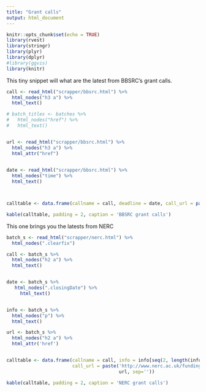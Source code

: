 ```yaml
---
title: "Grant calls"
output: html_document
---
```


```r
knitr::opts_chunk$set(echo = TRUE)
library(rvest)
library(stringr)
library(plyr)
library(dplyr)
#library(ggvis)
library(knitr)
```

This tiny snippet will what are the latest from BBSRC's grant calls. 



```r
call <- read_html("scrapper/bbsrc.html") %>%
  html_nodes("h3 a") %>%
  html_text()

# batch_titles <- batches %>%
#   html_nodes("href") %>%
#   html_text()


url <- read_html("scrapper/bbsrc.html") %>%
  html_nodes("h3 a") %>%
  html_attr("href")
  

date <- read_html("scrapper/bbsrc.html") %>%
  html_nodes("time") %>%
  html_text()



calltable <- data.frame(callname = call, deadline = date, call_url = paste('https://www.bbsrc.ac.uk', url, sep=''))
```

```r
kable(calltable, padding = 2, caption = 'BBSRC grant calls')

```

This one brings you the latests from NERC

```r
batch_s <- read_html("scrapper/nerc.html") %>%
  html_nodes(".clearfix") 

call <- batch_s %>%
  html_nodes("h2 a") %>%
  html_text()


date <- batch_s %>%
   html_nodes(".closingDate") %>%
     html_text()


info <- batch_s %>%
  html_nodes("p") %>%
  html_text()

url <- batch_s %>%
  html_nodes("h2 a") %>% 
  html_attr('href')


calltable <- data.frame(callname = call, info = info[seq(2, length(info), 2)],
                        call_url = paste('http://www.nerc.ac.uk/funding/application/currentopportunities', 
                                         url, sep=''))

kable(calltable, padding = 2, caption = 'NERC grant calls')
```
